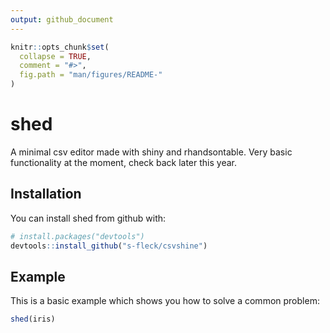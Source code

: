 ```yaml
---
output: github_document
---
```


<!-- README.md is generated from README.Rmd. Please edit that file -->

```r
knitr::opts_chunk$set(
  collapse = TRUE,
  comment = "#>",
  fig.path = "man/figures/README-"
)
```
# shed

A minimal csv editor made with shiny and rhandsontable. Very basic 
functionality at the moment, check back later this year.


## Installation

You can install shed from github with:

```r
# install.packages("devtools")
devtools::install_github("s-fleck/csvshine")
```

## Example

This is a basic example which shows you how to solve a common problem:

```r
shed(iris)
```
